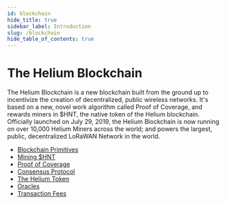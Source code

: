 ```yaml
---
id: blockchain
hide_title: true
sidebar_label: Introduction
slug: /blockchain
hide_table_of_contents: true
---
```


# The Helium Blockchain

The Helium Blockchain is a new blockchain built from the ground up to
incentivize the creation of decentralized, public wireless networks. It's based
on a new, novel work algorithm called Proof of Coverage, and rewards miners in
$HNT, the native token of the Helium blockchain. Officially launched on July 29,
2019, the Helium Blockchain is now running on over 10,000 Helium Miners across
the world; and powers the largest, public, decentralized LoRaWAN Network in the
world.

- [Blockchain Primitives][blockchain.primitives]
- [Mining $HNT][blockchain.mining]
- [Proof of Coverage][blockchain.proof-of-coverage]
- [Consensus Protocol][blockchain.consensus-protocol]
- [The Helium Token][blockchain.helium-token]
- [Oracles][blockchain.oracles]
- [Transaction Fees][blockchain.transaction-fees]
<!-- * [Chain Variables][blockchain.chain-variables] -->

[blockchain.primitives]: /blockchain/blockchain-primitives
[blockchain.mining]: /blockchain/mining
[blockchain.proof-of-coverage]: /blockchain/proof-of-coverage
[blockchain.consensus-protocol]: /blockchain/consensus-protocol
[blockchain.helium-token]: /blockchain/helium-token
[blockchain.oracles]: /blockchain/oracles
[blockchain.transaction-fees]: /blockchain/transaction-fees

<!-- [blockchain.chain-variables]: /blockchain/chain-variables -->
